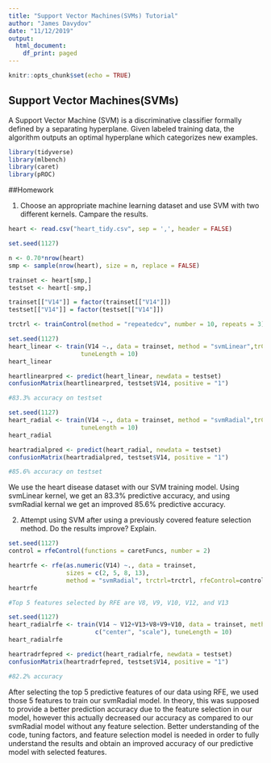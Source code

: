 ---
title: "Support Vector Machines(SVMs) Tutorial"
author: "James Davydov"
date: "11/12/2019"
output:
  html_document:
    df_print: paged
---

```{r setup, include=FALSE}
knitr::opts_chunk$set(echo = TRUE)
```

## Support Vector Machines(SVMs)

A Support Vector Machine (SVM) is a discriminative classifier formally defined by a separating hyperplane. Given labeled training data, the algorithm outputs an optimal hyperplane which categorizes new examples.

```{r load relevant libraries, include=FALSE}
library(tidyverse)
library(mlbench)
library(caret)
library(pROC)
```

##Homework

1. Choose an appropriate machine learning dataset and use SVM with two different kernels. Campare the results.
```{r}
heart <- read.csv("heart_tidy.csv", sep = ',', header = FALSE)

set.seed(1127)

n <- 0.70*nrow(heart)
smp <- sample(nrow(heart), size = n, replace = FALSE)

trainset <- heart[smp,]
testset <- heart[-smp,]

trainset[["V14"]] = factor(trainset[["V14"]])
testset[["V14"]] = factor(testset[["V14"]])

trctrl <- trainControl(method = "repeatedcv", number = 10, repeats = 3)
```

```{r svm linear}
set.seed(1127)
heart_linear <- train(V14 ~., data = trainset, method = "svmLinear",trControl=trctrl, preProcess = c("center", "scale"),
                    tuneLength = 10)
heart_linear

heartlinearpred <- predict(heart_linear, newdata = testset)
confusionMatrix(heartlinearpred, testset$V14, positive = "1")

#83.3% accuracy on testset
```

```{r svm radial}
set.seed(1127)
heart_radial <- train(V14 ~., data = trainset, method = "svmRadial",trControl=trctrl, preProcess = c("center", "scale"),
                    tuneLength = 10)
heart_radial

heartradialpred <- predict(heart_radial, newdata = testset)
confusionMatrix(heartradialpred, testset$V14, positive = "1")

#85.6% accuracy on testset
```

We use the heart disease dataset with our SVM training model. Using svmLinear kernel, we get an 83.3% predictive accuracy, and using svmRadial kernal we get an improved 85.6% predictive accuracy.

2. Attempt using SVM after using a previously covered feature selection method. Do the results improve? Explain. 
```{r feature selected svm}
set.seed(1127)
control = rfeControl(functions = caretFuncs, number = 2)

heartrfe <- rfe(as.numeric(V14) ~., data = trainset, 
                sizes = c(2, 5, 8, 13),
                method = "svmRadial", trctrl=trctrl, rfeControl=control)
heartrfe

#Top 5 features selected by RFE are V8, V9, V10, V12, and V13
```

```{r}
set.seed(1127)
heart_radialrfe <- train(V14 ~ V12+V13+V8+V9+V10, data = trainset, method = "svmRadial",trControl=trctrl, preProcess =
                        c("center", "scale"), tuneLength = 10)
heart_radialrfe

heartradrfepred <- predict(heart_radialrfe, newdata = testset)
confusionMatrix(heartradrfepred, testset$V14, positive = "1")

#82.2% accuracy
```

After selecting the top 5 predictive features of our data using RFE, we used those 5 features to train our svmRadial model. In theory, this was supposed to provide a better prediction accuracy due to the feature selection in our model, however this actually decreased our accuracy as compared to our svmRadial model without any feature selection. Better understanding of the code, tuning factors, and feature selection model is needed in order to fully understand the results and obtain an improved accuracy of our predictive model with selected features. 
